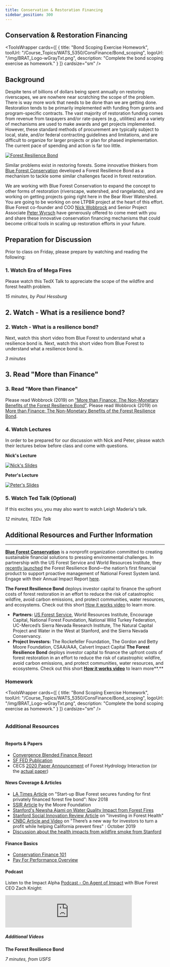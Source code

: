 ```yaml
---
title: Conservation & Restoration Financing
sidebar_position: 300
---
```


## Conservation & Restoration Financing

<ToolsWrapper
  cards={[
    {
      title: "Bond Scoping Exercise Homework",
      toolUrl: "/Course_Topics/WATS_5350/ConsFinance/Bond_scoping",
      logoUrl: "/img/BRAT_Logo-wGrayTxt.png",
      description: "Complete the bond scoping exercise as homework."
    }
  ]}
  cardsize="sm"
/>

## Background


Despite tens of billions of dollars being spent annually on restoring riverscapes, we are nowhere near scratching the scope of the problem. There is way more work that needs to be done than we are getting done. Restoration tends to be primarily implemented with funding from grants and program-specific contracts. The vast majority of restoration funding comes from revenue from taxpayers and/or rate-payers (e.g., utilities) and a variety of mechanisms are used to make awards and get projects implemented. However, these standard methods of procurement are typically subject to local, state, and/or federal contracting guidelines and limitations, and are difficult to organize for larger projects or plan for phased implementation. The current pace of spending and action is far too little.

[![Forest Resilience Bond](/img/specific/RB.png)](https://www.blueforest.org/forest-resilience-bond)

Similar problems exist in restoring forests. Some innovative thinkers from [Blue Forest Conservation](https://www.blueforestconservation.com/) developed a Forest Resilience Bond as a mechanism to tackle some similar challenges faced in forest restoration.


We are working with Blue Forest Conservation to expand the concept to other forms of restoration (riverscape, watershed, and rangelands), and are working on getting projects going right here in the Bear River Watershed. You are going to be working on one LTPBR project at the heart of this effort. Blue Forest co-founder and COO [Nick Wobbrock](https://www.blueforest.org/meet-the-team) and Senior Project Associate [Peter Wyrsch](https://www.blueforest.org/meet-the-team) have generously offered to come meet with you and share these innovative conservation financing mechanisms that could become critical tools in scaling up restoration efforts in your future.

## Preparation for Discussion

Prior to class on Friday, please prepare by watching and reading the following:

### 1. Watch Era of Mega Fires

Please watch this TedX Talk to appreciate the scope of the wildfire and forest health problem.

<YouTubeEmbed videoId="edDZNkm8Mas" title="TedX Talk - Living (Dangerously) in Era of Megafires" />

*15 minutes, by Paul Hessburg*
## 2. Watch - What is a resilience bond?
### 2. Watch - What is a resilience bond?
Next, watch this short video from Blue Forest to understand what a resilience bond is.
Next, watch this short video from Blue Forest to understand what a resilience bond is.

<YouTubeEmbed videoId="rwbXzTNwiww" title="How Forest Resiliency Bond Works" />

*3 minutes*
## 3. Read "More than Finance"
### 3. Read "More than Finance"
Please read Wobbrock (2019) on ["More than Finance: The Non-Monetary Benefits of the Forest Resilience Bond"](https://www.blueforest.org/journal/more-than-finance-the-non-monetary-benefits-of-the-forest-resilience-bond).
Please read Wobbrock (2019) on [More than Finance: The Non-Monetary Benefits of the Forest Resilience Bond](https://www.blueforest.org/journal/more-than-finance-the-non-monetary-benefits-of-the-forest-resilience-bond).


### 4. Watch Lectures
In order to be prepared for our discussion with Nick and Peter, please watch their lectures below before class and come with questions.

**Nick's Lecture**
<YouTubeEmbed videoId="videoseries?list=PL0ZiZg4rilzImj5xdmu7oadfe8SVdChGA" title="Nick's Lecture" />

[![Nick's Slides](/img/lectures/2021-WATS5350_Module3.png)](https://s3-us-west-2.amazonaws.com/etalweb.joewheaton.org/Courses/WATS5350/2021/WATS5350_Module_03_ConservationFinance.pdf)

**Peter's Lecture**
<YouTubeEmbed videoId="W2utamQJP8I" title="Peter's Lecture" />

[![Peter's Slides](/img/lectures/2021-WATS5350_Module3-Peter.png)](https://s3-us-west-2.amazonaws.com/etalweb.joewheaton.org/Courses/WATS5350/2021/WATS5350_Module_03_ConservationFinance_Peter.pdf)

### 5. Watch Ted Talk (Optional)
If this excites you, you may also want to watch Leigh Maderia's talk.

<YouTubeEmbed videoId="s1d-Yh-tOic" title="TEDx Talk - Fighting Fire with Finance" />

*12 minutes, TEDx Talk*
  
## Additional Resources and Further Information
------

[**Blue Forest Conservation**](https://www.blueforestconservation.com/) is a nonprofit organization committed to creating sustainable financial solutions to pressing environmental challenges. In partnership with the US Forest Service and World Resources Institute, they [recently launched](https://bit.ly/2ESW2qI) the Forest Resilience Bond—the nation’s first financial product to support proactive management of National Forest System land. Engage with their Annual Impact Report [here](https://static1.squarespace.com/static/5e9a1c0d4e0c2e67582026f2/t/5f32f779a416e808265917f0/1597175703629/BFC+Yuba+Impact+Report+2019.pdf).

**The Forest Resilience Bond** deploys investor capital to finance the upfront costs of forest restoration in an effort to reduce the risk of catastrophic wildfire, avoid carbon emissions, and protect communities, water resources, and ecosystems. Check out this short [How it works video](https://www.youtube.com/watch?v=_qKRaKJEpiY&t=3s) to learn more.

- **Partners:** [US Forest Service](https://www.fs.fed.us/blogs/innovative-new-partnership-will-accelerate-much-needed-restoration-work-public-and-private), World Resources Institute, Encourage Capital, National Forest Foundation, National Wild Turkey Federation, UC-Merced’s Sierra Nevada Research Institute, The Natural Capital Project and Water in the West at Stanford, and the Sierra Nevada Conservancy.
- **Project Investors:** The Rockefeller Foundation, The Gordon and Betty Moore Foundation, CSAA/AAA, Calvert Impact Capital
**The Forest Resilience Bond** deploys investor capital to finance the upfront costs of forest restoration in an effort to reduce the risk of catastrophic wildfire, avoid carbon emissions, and protect communities, water resources, and ecosystems. Check out this short [**How it works video**](https://www.youtube.com/watch?v=_qKRaKJEpiY&t=3s) to learn more**.** 

### Homework
<ToolsWrapper
  cards={[
    {
      title: "Bond Scoping Exercise Homework",
      toolUrl: "/Course_Topics/WATS_5350/ConsFinance/Bond_scoping",
      logoUrl: "/img/BRAT_Logo-wGrayTxt.png",
      description: "Complete the bond scoping exercise as homework."
    }
  ]}
  cardsize="sm"
/>
  <div class="column column-block">

### Additional Resources
 </div>

#### Reports & Papers

- [Convergence Blended Finance Report](https://www.convergence.finance/resource/3O5i5CBbZG89XwsipeYb6e/view)
- [SF FED Publication](https://www.frbsf.org/community-development/publications/community-development-investment-review/2019/october/forest-finance-unlocks-opportunities-for-rural-communities-exploring-the-triple-bottom-line-impacts-of-the-forest-resilience-bond-model/)
- CECS [2020 Paper Announcement](https://california-ecosystem-climate.solutions/new-tools-indicate-how-thinning-and-fire-affect-forest-water-use-and-boost-runoff/) of Forest Hydrology Interaction (or the [actual paper](https://www.frontiersin.org/articles/10.3389/ffgc.2020.00069/full))

#### News Coverage & Articles

- [LA Times Article](https://www.latimes.com/business/la-fi-fire-bond-20181101-story.html) on "Start-up Blue Forest secures funding for first privately financed forest fire bond": Nov 2018
- [SSIR Article](https://ssir.org/articles/entry/investing_in_forest_health) by the Moore Foundation
- [Stanford's Newsha Ajami on Water Quality Impact from Forest Fires](https://news.stanford.edu/2019/12/17/wildfires-impact-water-quality/)
- [Stanford Social Innovation Review Article](https://ssir.org/articles/entry/investing_in_forest_health#) on "Investing in Forest Health"
- [CNBC Article and Video](https://www.cnbc.com/2019/10/31/new-bond-lets-investors-help-prevent-california-wildfires-and-turn-a-profit.html) on "There’s a new way for investors to turn a profit while helping California prevent fires" : October 2019
- [Discussion about the health impacts from wildfire smoke from Stanford](https://woods.stanford.edu/events/webinar-new-evidence-health-impacts-wildfire-smoke)

#### Finance Basics
- [Conservation Finance 101](https://www.conservationfinancenetwork.org/conservation-finance-101)
- [Pay For Performance Overview](https://www.enviroaccounting.com/payforperformance/Program/Display/overview)

#### Podcast

Listen to the Impact Alpha [Podcast - On Agent of Impact](https://anchor.fm/impact-alpha/episodes/Agent-of-Impact-Zach-Knight-entcqt) with Blue Forest CEO Zach Knight:

<iframe src="https://anchor.fm/impact-alpha/embed/episodes/Agent-of-Impact-Zach-Knight-entcqt/a-a45772l" height="102px" width="400px" frameborder="0" scrolling="no"></iframe>

##### Additional Videos

**The Forest Resilience Bond**
<YouTubeEmbed videoId="BTvwWGsw2nc" title="The Forest Resilience Bond (USFS)" />

*7 minutes, from USFS*
